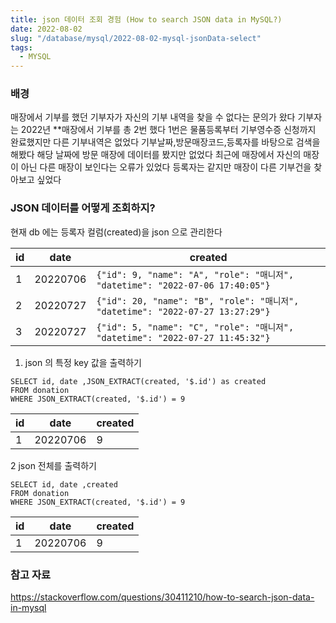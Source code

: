 ```yaml
---
title: json 데이터 조회 경험 (How to search JSON data in MySQL?)
date: 2022-08-02
slug: "/database/mysql/2022-08-02-mysql-jsonData-select"
tags:
  - MYSQL
---
```


### 배경
매장에서 기부를 했던 기부자가 자신의 기부 내역을 찾을 수 없다는 문의가 왔다
기부자는 2022년 **매장에서 기부를 총 2번 했다
1번은 물품등록부터 기부영수증 신청까지 완료했지만 다른 기부내역은 없었다
기부날짜,방문매장코드,등록자를 바탕으로 검색을 해봤다
해당 날짜에 방문 매장에 데이터를 봤지만 없었다
최근에 매장에서 자신의 매장이 아닌 다른 매장이 보인다는 오류가 있었다
등록자는 같지만 매장이 다른 기부건을 찾아보고 싶었다

### JSON 데이터를 어떻게 조회하지?

현재 db 에는 등록자 컬럼(created)을 json 으로 관리한다

|id|date|created|
|---|---|---|
|1|	20220706|`{"id": 9, "name": "A", "role": "매니저", "datetime": "2022-07-06 17:40:05"}`|
|2|	20220727|`{"id": 20, "name": "B", "role": "매니저", "datetime": "2022-07-27 13:27:29"}`|
|3|	20220727|`{"id": 5, "name": "C", "role": "매니저", "datetime": "2022-07-27 11:45:32"}`|

1. json 의 특정 key 값을 출력하기

```
SELECT id, date ,JSON_EXTRACT(created, '$.id') as created
FROM donation
WHERE JSON_EXTRACT(created, '$.id') = 9
```

|id|date|created|
|---|---|---|
|1|	20220706|9|

2 json 전체를 출력하기

```
SELECT id, date ,created
FROM donation
WHERE JSON_EXTRACT(created, '$.id') = 9
```

|id|date|created|
|---|---|---|
|1|	20220706|9|


### 참고 자료
https://stackoverflow.com/questions/30411210/how-to-search-json-data-in-mysql